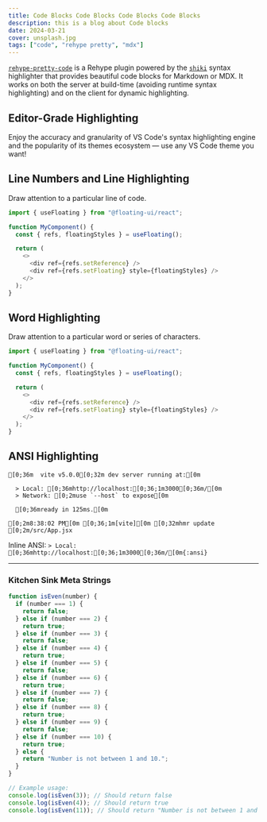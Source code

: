 ```yaml
---
title: Code Blocks Code Blocks Code Blocks Code Blocks
description: this is a blog about Code blocks
date: 2024-03-21
cover: unsplash.jpg
tags: ["code", "rehype pretty", "mdx"]
---
```


[`rehype-pretty-code`](https://github.com/atomiks/rehype-pretty-code) is a Rehype plugin powered by the
[`shiki`](https://github.com/shikijs/shiki) syntax highlighter that provides beautiful code blocks for Markdown or MDX. It works on both the server at build-time (avoiding runtime syntax highlighting) and on the client for dynamic highlighting.

## Editor-Grade Highlighting

<span className="mix-blend-plus-lighter text-zinc-400/80">
  Enjoy the accuracy and granularity of VS Code's syntax highlighting engine and
  the popularity of its themes ecosystem — use any VS Code theme you want!
</span>

## Line Numbers and Line Highlighting

Draw attention to a particular line of code.

```js {4} showLineNumbers
import { useFloating } from "@floating-ui/react";

function MyComponent() {
  const { refs, floatingStyles } = useFloating();

  return (
    <>
      <div ref={refs.setReference} />
      <div ref={refs.setFloating} style={floatingStyles} />
    </>
  );
}
```

## Word Highlighting

Draw attention to a particular word or series of characters.

```js /floatingStyles/
import { useFloating } from "@floating-ui/react";

function MyComponent() {
  const { refs, floatingStyles } = useFloating();

  return (
    <>
      <div ref={refs.setReference} />
      <div ref={refs.setFloating} style={floatingStyles} />
    </>
  );
}
```

## ANSI Highlighting

```ansi
[0;36m  vite v5.0.0[0;32m dev server running at:[0m

  > Local: [0;36mhttp://localhost:[0;36;1m3000[0;36m/[0m
  > Network: [0;2muse `--host` to expose[0m

  [0;36mready in 125ms.[0m

[0;2m8:38:02 PM[0m [0;36;1m[vite][0m [0;32mhmr update [0;2m/src/App.jsx
```

Inline ANSI: `> Local: [0;36mhttp://localhost:[0;36;1m3000[0;36m/[0m{:ansi}`

---

### Kitchen Sink Meta Strings

```js showLineNumbers {2-4} title="isEven.js" /console/ caption="Im a caption"
function isEven(number) {
  if (number === 1) {
    return false;
  } else if (number === 2) {
    return true;
  } else if (number === 3) {
    return false;
  } else if (number === 4) {
    return true;
  } else if (number === 5) {
    return false;
  } else if (number === 6) {
    return true;
  } else if (number === 7) {
    return false;
  } else if (number === 8) {
    return true;
  } else if (number === 9) {
    return false;
  } else if (number === 10) {
    return true;
  } else {
    return "Number is not between 1 and 10.";
  }
}

// Example usage:
console.log(isEven(3)); // Should return false
console.log(isEven(4)); // Should return true
console.log(isEven(11)); // Should return "Number is not between 1 and 10."
```

